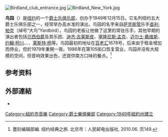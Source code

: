 {{noteTA
|1=zh-hk:色士風; zh-tw:薩克斯風; zh-cn:萨克斯管;
}}
[[File:Birdland_club_entrance.jpg|thumb]]
[[File:Birdland_New_York.jpg|thumb]]

'''鸟园'''（{{lang-en|Birdland}}）是[[纽约|纽约]]的一个[[爵士乐俱乐部|爵士乐俱乐部]]，创办于1949年12月15日。它名列纽约五大爵士乐俱乐部之一，经常举办高水准的演出。鸟园的名字来自[[萨克斯管|萨克斯管]]乐手[[查利·帕克|查利·帕克]]（绰号“大鸟”Yardbird），鸟园的老板让他做了这里的常驻乐手。其他早期的演出者包括[[贝西伯爵|贝西伯爵]]及其乐团、[[迪齐·吉莱斯皮|迪齐·吉莱斯皮]]、[[塞隆尼斯·孟克|塞隆尼斯·孟克]]、[[迈尔士·戴维斯|迈尔士·戴维斯]]、[[约翰·柯川|约翰·柯川]]、{{link-en|巴德·鲍威尔|Bud Powell}}、{{link-en|斯坦·盖茨|Stan Getz}}、[[莱斯特·杨|莱斯特·杨]]等。鸟园最初的地址在[[百老汇|百老汇]]1678号，后来由于租金增加而停业，但於1979年重開一夜。1986年在第105街口恢复营业。鸟园并没有大规模的空间，但音响效果出色，还提供南方口味的餐点。<ref>墨刻编辑部编. 纽约经典之旅. 北京市：人民邮电出版社, 2010.06. 页149.</ref>

==参考资料==
{{reflist}}

==外部連結==
*{{Official|http://www.birdlandjazz.com/}}

[[Category:紐約市音樂|Category:紐約市音樂]]
[[Category:爵士樂俱樂部|Category:爵士樂俱樂部]]
[[Category:1949年紐約州建立|Category:1949年紐約州建立]]